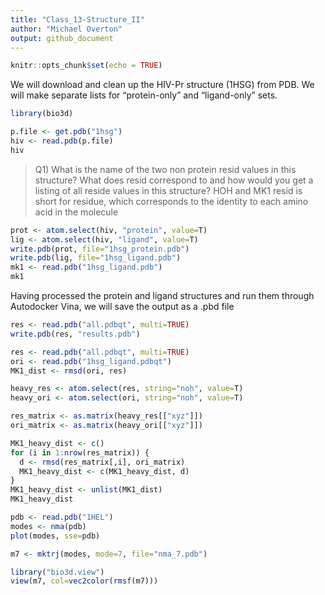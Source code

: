 ```yaml
---
title: "Class_13-Structure_II"
author: "Michael Overton"
output: github_document
---
```


```r
knitr::opts_chunk$set(echo = TRUE)
```

We will download and clean up the HIV-Pr structure (1HSG) from PDB. We will make separate lists for "protein-only" and "ligand-only" sets.

```r
library(bio3d)

p.file <- get.pdb("1hsg")
hiv <- read.pdb(p.file)
hiv

```
> Q1)  What is the name of the two non protein resid values in this structure? What does resid correspond to and how would you get a listing of all reside values in this structure?
  > HOH and MK1 
  > resid is short for residue, which corresponds to the identity to each amino acid in the molecule
  > 

```r
prot <- atom.select(hiv, "protein", value=T)
lig <- atom.select(hiv, "ligand", value=T)
write.pdb(prot, file="1hsg_protein.pdb")
write.pdb(lig, file="1hsg_ligand.pdb")
mk1 <- read.pdb("1hsg_ligand.pdb")
mk1
```

Having processed the protein and ligand structures and run them through Autodocker Vina, we will save the output as a .pbd file
```r
res <- read.pdb("all.pdbqt", multi=TRUE) 
write.pdb(res, "results.pdb")

```


```r
res <- read.pdb("all.pdbqt", multi=TRUE)
ori <- read.pdb("1hsg_ligand.pdbqt")
MK1_dist <- rmsd(ori, res)

heavy_res <- atom.select(res, string="noh", value=T)
heavy_ori <- atom.select(ori, string="noh", value=T)

res_matrix <- as.matrix(heavy_res[["xyz"]])
ori_matrix <- as.matrix(heavy_ori[["xyz"]])

MK1_heavy_dist <- c()
for (i in 1:nrow(res_matrix)) {
  d <- rmsd(res_matrix[,i], ori_matrix)
  MK1_heavy_dist <- c(MK1_heavy_dist, d)
}
MK1_heavy_dist <- unlist(MK1_dist)
MK1_heavy_dist
```


```r

pdb <- read.pdb("1HEL")
modes <- nma(pdb)
plot(modes, sse=pdb)

m7 <- mktrj(modes, mode=7, file="nma_7.pdb")
```


```r
library("bio3d.view")
view(m7, col=vec2color(rmsf(m7)))

```

